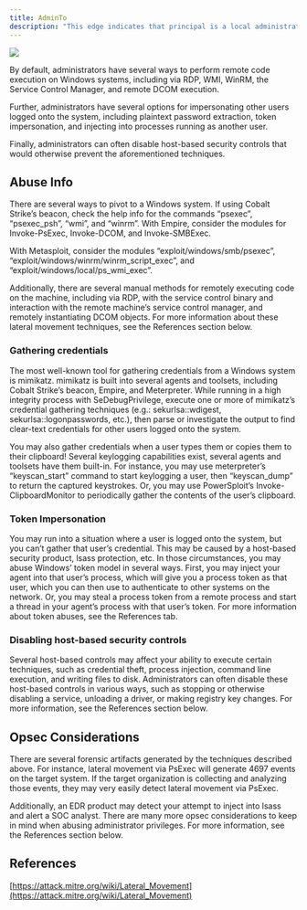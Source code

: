 ---
title: AdminTo
description: "This edge indicates that principal is a local administrator on the target computer."
---

<Frame>
  <img src="/assets/image-2-1.png"/>
</Frame>

 By default, administrators have several ways to perform remote code execution on Windows systems, including via RDP, WMI, WinRM, the Service Control Manager, and remote DCOM execution.

Further, administrators have several options for impersonating other users logged onto the system, including plaintext password extraction, token impersonation, and injecting into processes running as another user.

Finally, administrators can often disable host-based security controls that would otherwise prevent the aforementioned techniques.

## Abuse Info

There are several ways to pivot to a Windows system. If using Cobalt Strike’s beacon, check the help info for the commands “psexec”, “psexec_psh”, “wmi”, and “winrm”. With Empire, consider the modules for Invoke-PsExec, Invoke-DCOM, and Invoke-SMBExec.

With Metasploit, consider the modules “exploit/windows/smb/psexec”, “exploit/windows/winrm/winrm\_script\_exec”, and “exploit/windows/local/ps\_wmi\_exec”.

Additionally, there are several manual methods for remotely executing code on the machine, including via RDP, with the service control binary and interaction with the remote machine’s service control manager, and remotely instantiating DCOM objects. For more information about these lateral movement techniques, see the References section below.

### Gathering credentials

The most well-known tool for gathering credentials from a Windows system is mimikatz. mimikatz is built into several agents and toolsets, including Cobalt Strike’s beacon, Empire, and Meterpreter. While running in a high integrity process with SeDebugPrivilege, execute one or more of mimikatz’s credential gathering techniques (e.g.: sekurlsa::wdigest, sekurlsa::logonpasswords, etc.), then parse or investigate the output to find clear-text credentials for other users logged onto the system.

You may also gather credentials when a user types them or copies them to their clipboard! Several keylogging capabilities exist, several agents and toolsets have them built-in. For instance, you may use meterpreter’s “keyscan\_start” command to start keylogging a user, then “keyscan\_dump” to return the captured keystrokes. Or, you may use PowerSploit’s Invoke-ClipboardMonitor to periodically gather the contents of the user’s clipboard.

### Token Impersonation

You may run into a situation where a user is logged onto the system, but you can’t gather that user’s credential. This may be caused by a host-based security product, lsass protection, etc. In those circumstances, you may abuse Windows’ token model in several ways. First, you may inject your agent into that user’s process, which will give you a process token as that user, which you can then use to authenticate to other systems on the network. Or, you may steal a process token from a remote process and start a thread in your agent’s process with that user’s token. For more information about token abuses, see the References tab.

### Disabling host-based security controls

Several host-based controls may affect your ability to execute certain techniques, such as credential theft, process injection, command line execution, and writing files to disk. Administrators can often disable these host-based controls in various ways, such as stopping or otherwise disabling a service, unloading a driver, or making registry key changes. For more information, see the References section below.

## Opsec Considerations

There are several forensic artifacts generated by the techniques described above. For instance, lateral movement via PsExec will generate 4697 events on the target system. If the target organization is collecting and analyzing those events, they may very easily detect lateral movement via PsExec.

Additionally, an EDR product may detect your attempt to inject into lsass and alert a SOC analyst. There are many more opsec considerations to keep in mind when abusing administrator privileges. For more information, see the References section below.

## References

[https://attack.mitre.org/wiki/Lateral_Movement](https://attack.mitre.org/wiki/Lateral_Movement)

